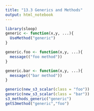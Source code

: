 ```yaml
---
title: "13.3 Generics and Methods"
output: html_notebook
---
```


```r
library(sloop)
generic <- function(x,y, ...){
  UseMethod("generic")
}

generic.foo <- function(x,y, ...){
  message(("foo method"))
}

generic.bar <- function(x,y, ...){
  message(("bar method"))
}

generic(new_s3_scalar(class = "foo"))
generic(new_s3_scalar(class = "bar"))
s3_methods_generic("generic")
getS3method("generic","foo")
```

